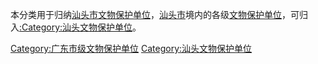 本分类用于归纳[[汕头市文物保护单位|汕头市文物保护单位]]，[[汕头市|汕头市]]境内的各级[[文物保护单位|文物保护单位]]，可归入[[:Category:汕头文物保护单位|:Category:汕头文物保护单位]]。

[[Category:广东市级文物保护单位|Category:广东市级文物保护单位]]
[[Category:汕头文物保护单位|Category:汕头文物保护单位]]